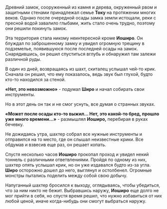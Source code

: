 Древний замок, сооруженный из камня и дерева, окруженный рвом и защитными стенами принадлежал семье **Току** на протяжении многих веков. Однако после очередной осады замка земли истощали, реки с пресной водой завалило глыбами, жить стало очень трудно, поэтому они решили покинуть замок.

Эта территория стала никому неинтересной кроме **Иоширо**. Он блуждал по заброшенному замку и увидел огромную трещину в подземелье, появившуюся после последней осады на замок. Снарядившись, он решил спуститься вглубь и обнаружил там залежи различной руды.

В один из дней, возвращаясь из шахт, скиталец услышал чей-то крик. Сначала он решил, что ему показалось, ведь звук был глухой, будто кто-то находился за стеной.

**«**Нет, это невозможно**»** - подумал **Широ** и начал собирать свои инструменты.

Но в этот день он так и не смог уснуть, все думая о странных звуках.

**«**Может после осады кто-то выжил... Нет, это какой-то бред, прошло уже много времени...**»** - размышлял **Иоширо,** перебирая в руках бечевку.

Не дожидаясь утра, шахтер собрал все нужные инструменты и отправился на то место, где он слышал неизвестные крики. Все обдумав и взвесив еще раз, он решает копать.

Спустя несколько часов **Иоширо** прокопал проход и увидел некий тоннель с различными ответвлениями. Пройдя по одному из них, шахтер опять услышал крик, но он уже издавался будто из-за угла. **Широ** осторожно дошел до него, выглянул и остолбенел. Огромные монстры пытались поделить между собой свою добычу.

Напуганный шахтер бросился к выходу, оглядываясь, чтобы убедиться, что за ним никто не бежит. Выбравшись наружу, **Иоширо** еще долго не мог прийти в себя, но спустя время решил, что нужно избавиться от них любой ценой, иначе когда-нибудь они смогут выбраться наружу.